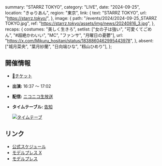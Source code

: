   summary: "STARRZ TOKYO",
  category: "LIVE",
  date: "2024-09-25",
  location: "きゅりあん",
  region: "東京",
  link: {
    text: "STARRZ TOKYO",
    url: "https://starrz.tokyo/",
  },
  image: {
    path: "/events/2024/2024-09-25_STARRZ TOKYO.jpg",
    ref: "https://starrz.tokyo/assets/img/news/20240816_3.jpg",
  },
  recaps: {
    costumes: "美しく生きろ",
    setlist: ["女の子は強い", "可愛くてごめん", "#超絶かわいい", "MC", "ファンサ", "月曜日の憂鬱"],
    url: "https://x.com/Mikuru_hositani/status/1838860462995443978",
  },
  absent: ["城月菜央", "葉月紗蘭", "日向端ひな", "籾山ひめり"],
};

## 開催情報

- [🎫チケット](https://w.pia.jp/t/starrz-tokyo/)
- **出演:** 16:37 ～ 17:02
- **配信:** [ニコニコ生放送](https://live.nicovideo.jp/watch/lv345701167)
- **タイムテーブル:** [告知](https://x.com/i/bookmarks?post_id=1831980736469233759)

  [![タイムテーブ](/events/2024/2024-09-25_STARRZ%20TOKYO_タイムテーブル.jpg)](/events/2024/2024-09-25_STARRZ%20TOKYO_タイムテーブル.jpg)

## リンク

- [公式スケジュール](https://takanenonadeshiko.jp/events/event/starrz-tokyo/)
- [モデルプレス X](https://x.com/modelpress/status/1824406111170204083)
- [モデルプレス](https://mdpr.jp/interview/detail/4351681)
